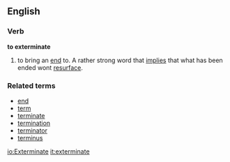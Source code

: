 ==English==
===Verb===
'''to exterminate'''
# to bring an [[end]] to. A rather strong word that [[implies]] that what has been ended wont [[resurface]].
===Related terms===
*[[end]]
*[[term]]
*[[terminate]]
*[[termination]]
*[[terminator]]
*[[terminus]]

[[io:Exterminate]]
[[it:exterminate]]